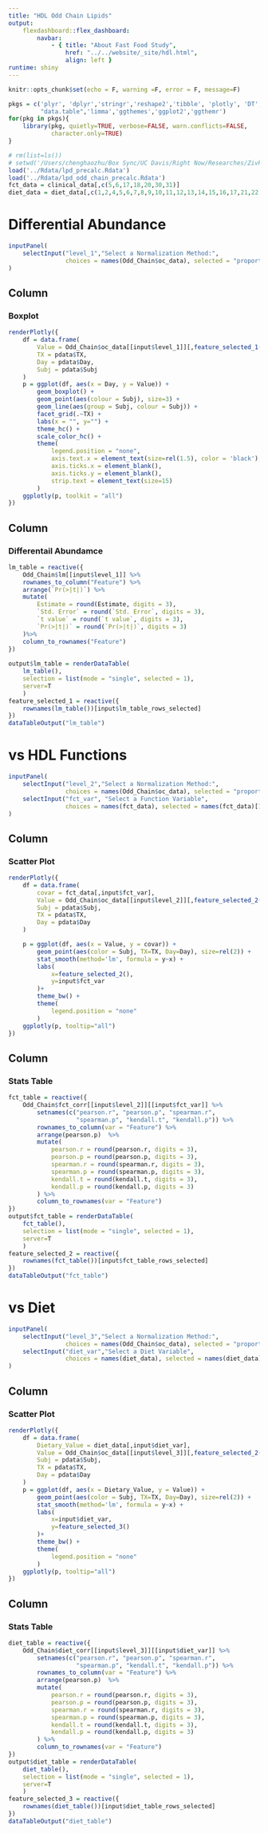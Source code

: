 ```yaml
---
title: "HDL Odd Chain Lipids"
output:
    flexdashboard::flex_dashboard:
        navbar:
            - { title: "About Fast Food Study", 
                href: "../../website/_site/hdl.html", 
                align: left }
runtime: shiny 
---
```


```r
knitr::opts_chunk$set(echo = F, warning =F, error = F, message=F)
```

```r
pkgs = c('plyr', 'dplyr','stringr','reshape2','tibble', 'plotly', 'DT',
         "data.table",'limma','ggthemes','ggplot2','ggthemr')
for(pkg in pkgs){
    library(pkg, quietly=TRUE, verbose=FALSE, warn.conflicts=FALSE, 
            character.only=TRUE)
}
```

```r
# rm(list=ls())
# setwd('/Users/chenghaozhu/Box Sync/UC Davis/Right Now/Researches/Zivkovic Lab/Fast Food Study/Data/between_assays_analysis/hdl_structure_and_function/')
load('../Rdata/lpd_precalc.Rdata')
load('../Rdata/lpd_odd_chain_precalc.Rdata')
fct_data = clinical_data[,c(5,6,17,18,20,30,31)]
diet_data = diet_data[,c(1,2,4,5,6,7,8,9,10,11,12,13,14,15,16,17,21,22,23,24,25,26)]
```

Differential Abundance
===================================================

```r
inputPanel(
    selectInput("level_1","Select a Normalization Method:",
                choices = names(Odd_Chain$oc_data), selected = "proportion")
)
```

Column
---------------------------------------------------

### Boxplot

```r
renderPlotly({
    df = data.frame(
        Value = Odd_Chain$oc_data[[input$level_1]][,feature_selected_1()],
        TX = pdata$TX,
        Day = pdata$Day,
        Subj = pdata$Subj
    )
    p = ggplot(df, aes(x = Day, y = Value)) +
        geom_boxplot() +
        geom_point(aes(colour = Subj), size=3) +
        geom_line(aes(group = Subj, colour = Subj)) +
        facet_grid(.~TX) +
        labs(x = "", y="") +
        theme_hc() +
        scale_color_hc() +
        theme(
            legend.position = "none",
            axis.text.x = element_text(size=rel(1.5), color = 'black'),
            axis.ticks.x = element_blank(),
            axis.ticks.y = element_blank(),
            strip.text = element_text(size=15)
        )
    ggplotly(p, toolkit = "all")
})
```

Column
---------------------------------------------------

### Differentail Abundamce

```r
lm_table = reactive({
    Odd_Chain$lm[[input$level_1]] %>%
    rownames_to_column("Feature") %>%
    arrange(`Pr(>|t|)`) %>%
    mutate(
        Estimate = round(Estimate, digits = 3),
        `Std. Error` = round(`Std. Error`, digits = 3),
        `t value` = round(`t value`, digits = 3),
        `Pr(>|t|)` = round(`Pr(>|t|)`, digits = 3)
    )%>%
    column_to_rownames("Feature")
})
    
output$lm_table = renderDataTable(
    lm_table(), 
    selection = list(mode = "single", selected = 1),
    server=T
    )
feature_selected_1 = reactive({
    rownames(lm_table())[input$lm_table_rows_selected]
})
dataTableOutput("lm_table")
```


vs HDL Functions
===================================================

```r
inputPanel(
    selectInput("level_2","Select a Normalization Method:",
                choices = names(Odd_Chain$oc_data), selected = "proportion"),
    selectInput("fct_var", "Select a Function Variable",
                choices = names(fct_data), selected = names(fct_data)[1])
)
```

Column
---------------------------------------------------

### Scatter Plot

```r
renderPlotly({
    df = data.frame(
        covar = fct_data[,input$fct_var],
        Value = Odd_Chain$oc_data[[input$level_2]][,feature_selected_2()],
        Subj = pdata$Subj,
        TX = pdata$TX,
        Day = pdata$Day
    )

    p = ggplot(df, aes(x = Value, y = covar)) +
        geom_point(aes(color = Subj, TX=TX, Day=Day), size=rel(2)) +
        stat_smooth(method='lm', formula = y~x) +
        labs(
            x=feature_selected_2(),
            y=input$fct_var
        )+
        theme_bw() +
        theme(
            legend.position = "none"
        )
    ggplotly(p, tooltip="all")
})
```

Column
---------------------------------------------------

### Stats Table

```r
fct_table = reactive({
    Odd_Chain$fct_corr[[input$level_2]][[input$fct_var]] %>%
        setnames(c("pearson.r", "pearson.p", "spearman.r", 
                   "spearman.p", "kendall.t", "kendall.p")) %>% 
        rownames_to_column(var = "Feature") %>%
        arrange(pearson.p)  %>%
        mutate(
            pearson.r = round(pearson.r, digits = 3),
            pearson.p = round(pearson.p, digits = 3),
            spearman.r = round(spearman.r, digits = 3),
            spearman.p = round(spearman.p, digits = 3),
            kendall.t = round(kendall.t, digits = 3),
            kendall.p = round(kendall.p, digits = 3)
        ) %>%
        column_to_rownames(var = "Feature")
})
output$fct_table = renderDataTable(
    fct_table(), 
    selection = list(mode = "single", selected = 1),
    server=T
    )
feature_selected_2 = reactive({
    rownames(fct_table())[input$fct_table_rows_selected]
})
dataTableOutput("fct_table")
```


vs Diet
===================================================

```r
inputPanel(
    selectInput("level_3","Select a Normalization Method:",
                choices = names(Odd_Chain$oc_data), selected = "proportion"),
    selectInput("diet_var","Select a Diet Variable",
                choices = names(diet_data), selected = names(diet_data)[1])
)
```

Column
---------------------------------------------------

### Scatter Plot

```r
renderPlotly({
    df = data.frame(
        Dietary_Value = diet_data[,input$diet_var],
        Value = Odd_Chain$oc_data[[input$level_3]][,feature_selected_2()],
        Subj = pdata$Subj,
        TX = pdata$TX,
        Day = pdata$Day
    )
    p = ggplot(df, aes(x = Dietary_Value, y = Value)) +
        geom_point(aes(color = Subj, TX=TX, Day=Day), size=rel(2)) +
        stat_smooth(method='lm', formula = y~x) +
        labs(
            x=input$diet_var,
            y=feature_selected_3()
        )+
        theme_bw() +
        theme(
            legend.position = "none"
        )
    ggplotly(p, tooltip="all")
})
```

Column
---------------------------------------------------

### Stats Table

```r
diet_table = reactive({
    Odd_Chain$diet_corr[[input$level_3]][[input$diet_var]] %>%
        setnames(c("pearson.r", "pearson.p", "spearman.r", 
                   "spearman.p", "kendall.t", "kendall.p")) %>% 
        rownames_to_column(var = "Feature") %>%
        arrange(pearson.p)  %>%
        mutate(
            pearson.r = round(pearson.r, digits = 3),
            pearson.p = round(pearson.p, digits = 3),
            spearman.r = round(spearman.r, digits = 3),
            spearman.p = round(spearman.p, digits = 3),
            kendall.t = round(kendall.t, digits = 3),
            kendall.p = round(kendall.p, digits = 3)
        ) %>%
        column_to_rownames(var = "Feature")
})
output$diet_table = renderDataTable(
    diet_table(), 
    selection = list(mode = "single", selected = 1),
    server=T
    )
feature_selected_3 = reactive({
    rownames(diet_table())[input$diet_table_rows_selected]
})
dataTableOutput("diet_table")
```
